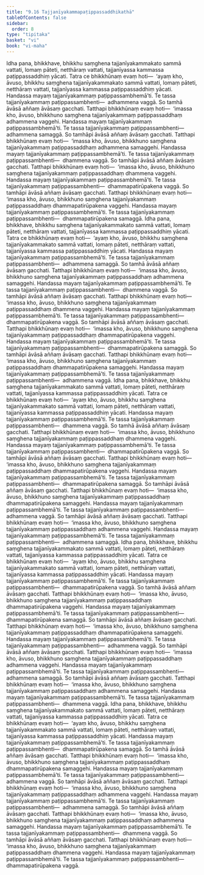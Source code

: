 ```yaml
---
title: "9.16 Tajjanīyakammapaṭippassaddhikathā"
tableOfContents: false
sidebar:
  order: 8
type: "tipitaka"
basket: "vi"
book: "vi-maha"
---
```



<DynamicBreadcrumb />

<Division number="418" book="vi-maha">

<Paragraph number="1858" book="vi-maha">
Idha pana, bhikkhave, bhikkhu saṃghena tajjanīyakammakato sammā vattati, lomaṃ pāteti, netthāraṃ vattati, tajjanīyassa kammassa paṭippassaddhiṃ yācati. Tatra ce bhikkhūnaṃ evaṃ hoti—  ‘ayaṃ kho, āvuso, bhikkhu saṃghena tajjanīyakammakato sammā vattati, lomaṃ pāteti, netthāraṃ vattati, tajjanīyassa kammassa paṭippassaddhiṃ yācati. Handassa mayaṃ tajjanīyakammaṃ paṭippassambhemā’ti. Te tassa tajjanīyakammaṃ paṭippassambhenti—  adhammena vaggā. So tamhā āvāsā aññaṃ āvāsaṃ gacchati. Tatthapi bhikkhūnaṃ evaṃ hoti—  ‘imassa kho, āvuso, bhikkhuno saṃghena tajjanīyakammaṃ paṭippassaddhaṃ adhammena vaggehi. Handassa mayaṃ tajjanīyakammaṃ paṭippassambhemā’ti. Te tassa tajjanīyakammaṃ paṭippassambhenti—  adhammena samaggā. So tamhāpi āvāsā aññaṃ āvāsaṃ gacchati. Tatthapi bhikkhūnaṃ evaṃ hoti—  ‘imassa kho, āvuso, bhikkhuno saṃghena tajjanīyakammaṃ paṭippassaddhaṃ adhammena samaggehi. Handassa mayaṃ tajjanīyakammaṃ paṭippassambhemā’ti. Te tassa tajjanīyakammaṃ paṭippassambhenti—  dhammena vaggā. So tamhāpi āvāsā aññaṃ āvāsaṃ gacchati. Tatthapi bhikkhūnaṃ evaṃ hoti—  ‘imassa kho, āvuso, bhikkhuno saṃghena tajjanīyakammaṃ paṭippassaddhaṃ dhammena vaggehi. Handassa mayaṃ tajjanīyakammaṃ paṭippassambhemā’ti. Te tassa tajjanīyakammaṃ paṭippassambhenti—  dhammapatirūpakena vaggā. So tamhāpi āvāsā aññaṃ āvāsaṃ gacchati. Tatthapi bhikkhūnaṃ evaṃ hoti—  ‘imassa kho, āvuso, bhikkhuno saṃghena tajjanīyakammaṃ paṭippassaddhaṃ dhammapatirūpakena vaggehi. Handassa mayaṃ tajjanīyakammaṃ paṭippassambhemā’ti. Te tassa tajjanīyakammaṃ paṭippassambhenti—  dhammapatirūpakena samaggā.
</Paragraph>

</Division>
<Division number="419" book="vi-maha">

<Paragraph number="1859" book="vi-maha">
Idha pana, bhikkhave, bhikkhu saṃghena tajjanīyakammakato sammā vattati, lomaṃ pāteti, netthāraṃ vattati, tajjanīyassa kammassa paṭippassaddhiṃ yācati. Tatra ce bhikkhūnaṃ evaṃ hoti—  ‘ayaṃ kho, āvuso, bhikkhu saṃghena tajjanīyakammakato sammā vattati, lomaṃ pāteti, netthāraṃ vattati, tajjanīyassa kammassa paṭippassaddhiṃ yācati. Handassa mayaṃ tajjanīyakammaṃ paṭippassambhemā’ti. Te tassa tajjanīyakammaṃ paṭippassambhenti—  adhammena samaggā. So tamhā āvāsā aññaṃ āvāsaṃ gacchati. Tatthapi bhikkhūnaṃ evaṃ hoti—  ‘imassa kho, āvuso, bhikkhuno saṃghena tajjanīyakammaṃ paṭippassaddhaṃ adhammena samaggehi. Handassa mayaṃ tajjanīyakammaṃ paṭippassambhemā’ti. Te tassa tajjanīyakammaṃ paṭippassambhenti—  dhammena vaggā. So tamhāpi āvāsā aññaṃ āvāsaṃ gacchati. Tatthapi bhikkhūnaṃ evaṃ hoti—  ‘imassa kho, āvuso, bhikkhuno saṃghena tajjanīyakammaṃ paṭippassaddhaṃ dhammena vaggehi. Handassa mayaṃ tajjanīyakammaṃ paṭippassambhemā’ti. Te tassa tajjanīyakammaṃ paṭippassambhenti—  dhammapatirūpakena vaggā. So tamhāpi āvāsā aññaṃ āvāsaṃ gacchati. Tatthapi bhikkhūnaṃ evaṃ hoti—  ‘imassa kho, āvuso, bhikkhuno saṃghena tajjanīyakammaṃ paṭippassaddhaṃ dhammapatirūpakena vaggehi. Handassa mayaṃ tajjanīyakammaṃ paṭippassambhemā’ti. Te tassa tajjanīyakammaṃ paṭippassambhenti—  dhammapatirūpakena samaggā. So tamhāpi āvāsā aññaṃ āvāsaṃ gacchati. Tatthapi bhikkhūnaṃ evaṃ hoti—  ‘imassa kho, āvuso, bhikkhuno saṃghena tajjanīyakammaṃ paṭippassaddhaṃ dhammapatirūpakena samaggehi. Handassa mayaṃ tajjanīyakammaṃ paṭippassambhemā’ti. Te tassa tajjanīyakammaṃ paṭippassambhenti—  adhammena vaggā.
</Paragraph>

</Division>
<Division number="420" book="vi-maha">

<Paragraph number="1860" book="vi-maha">
Idha pana, bhikkhave, bhikkhu saṃghena tajjanīyakammakato sammā vattati, lomaṃ pāteti, netthāraṃ vattati, tajjanīyassa kammassa paṭippassaddhiṃ yācati. Tatra ce bhikkhūnaṃ evaṃ hoti—  ‘ayaṃ kho, āvuso, bhikkhu saṃghena tajjanīyakammakato sammā vattati, lomaṃ pāteti, netthāraṃ vattati, tajjanīyassa kammassa paṭippassaddhiṃ yācati. Handassa mayaṃ tajjanīyakammaṃ paṭippassambhemā’ti. Te tassa tajjanīyakammaṃ paṭippassambhenti—  dhammena vaggā. So tamhā āvāsā aññaṃ āvāsaṃ gacchati. Tatthapi bhikkhūnaṃ evaṃ hoti—  ‘imassa kho, āvuso, bhikkhuno saṃghena tajjanīyakammaṃ paṭippassaddhaṃ dhammena vaggehi. Handassa mayaṃ tajjanīyakammaṃ paṭippassambhemā’ti. Te tassa tajjanīyakammaṃ paṭippassambhenti—  dhammapatirūpakena vaggā. So tamhāpi āvāsā aññaṃ āvāsaṃ gacchati. Tatthapi bhikkhūnaṃ evaṃ hoti—  ‘imassa kho, āvuso, bhikkhuno saṃghena tajjanīyakammaṃ paṭippassaddhaṃ dhammapatirūpakena vaggehi. Handassa mayaṃ tajjanīyakammaṃ paṭippassambhemā’ti. Te tassa tajjanīyakammaṃ paṭippassambhenti—  dhammapatirūpakena samaggā. So tamhāpi āvāsā aññaṃ āvāsaṃ gacchati. Tatthapi bhikkhūnaṃ evaṃ hoti—  ‘imassa kho, āvuso, bhikkhuno saṃghena tajjanīyakammaṃ paṭippassaddhaṃ dhammapatirūpakena samaggehi. Handassa mayaṃ tajjanīyakammaṃ paṭippassambhemā’ti. Te tassa tajjanīyakammaṃ paṭippassambhenti—  adhammena vaggā. So tamhāpi āvāsā aññaṃ āvāsaṃ gacchati. Tatthapi bhikkhūnaṃ evaṃ hoti—  ‘imassa kho, āvuso, bhikkhuno saṃghena tajjanīyakammaṃ paṭippassaddhaṃ adhammena vaggehi. Handassa mayaṃ tajjanīyakammaṃ paṭippassambhemā’ti. Te tassa tajjanīyakammaṃ paṭippassambhenti—  adhammena samaggā.
</Paragraph>

</Division>
<Division number="421" book="vi-maha">

<Paragraph number="1861" book="vi-maha">
Idha pana, bhikkhave, bhikkhu saṃghena tajjanīyakammakato sammā vattati, lomaṃ pāteti, netthāraṃ vattati, tajjanīyassa kammassa paṭippassaddhiṃ yācati. Tatra ce bhikkhūnaṃ evaṃ hoti—  ‘ayaṃ kho, āvuso, bhikkhu saṃghena tajjanīyakammakato sammā vattati, lomaṃ pāteti, netthāraṃ vattati, tajjanīyassa kammassa paṭippassaddhiṃ yācati. Handassa mayaṃ tajjanīyakammaṃ paṭippassambhemā’ti. Te tassa tajjanīyakammaṃ paṭippassambhenti—  dhammapatirūpakena vaggā. So tamhā āvāsā aññaṃ āvāsaṃ gacchati. Tatthapi bhikkhūnaṃ evaṃ hoti—  ‘imassa kho, āvuso, bhikkhuno saṃghena tajjanīyakammaṃ paṭippassaddhaṃ dhammapatirūpakena vaggehi. Handassa mayaṃ tajjanīyakammaṃ paṭippassambhemā’ti. Te tassa tajjanīyakammaṃ paṭippassambhenti—  dhammapatirūpakena samaggā. So tamhāpi āvāsā aññaṃ āvāsaṃ gacchati. Tatthapi bhikkhūnaṃ evaṃ hoti—  ‘imassa kho, āvuso, bhikkhuno saṃghena tajjanīyakammaṃ paṭippassaddhaṃ dhammapatirūpakena samaggehi. Handassa mayaṃ tajjanīyakammaṃ paṭippassambhemā’ti. Te tassa tajjanīyakammaṃ paṭippassambhenti—  adhammena vaggā. So tamhāpi āvāsā aññaṃ āvāsaṃ gacchati. Tatthapi bhikkhūnaṃ evaṃ hoti—  ‘imassa kho, āvuso, bhikkhuno saṃghena tajjanīyakammaṃ paṭippassaddhaṃ adhammena vaggehi. Handassa mayaṃ tajjanīyakammaṃ paṭippassambhemā’ti. Te tassa tajjanīyakammaṃ paṭippassambhenti—  adhammena samaggā. So tamhāpi āvāsā aññaṃ āvāsaṃ gacchati. Tatthapi bhikkhūnaṃ evaṃ hoti—  ‘imassa kho, āvuso, bhikkhuno saṃghena tajjanīyakammaṃ paṭippassaddhaṃ adhammena samaggehi. Handassa mayaṃ tajjanīyakammaṃ paṭippassambhemā’ti. Te tassa tajjanīyakammaṃ paṭippassambhenti—  dhammena vaggā.
</Paragraph>

</Division>
<Division number="422" book="vi-maha">

<Paragraph number="1862" book="vi-maha">
Idha pana, bhikkhave, bhikkhu saṃghena tajjanīyakammakato sammā vattati, lomaṃ pāteti, netthāraṃ vattati, tajjanīyassa kammassa paṭippassaddhiṃ yācati. Tatra ce bhikkhūnaṃ evaṃ hoti—  ‘ayaṃ kho, āvuso, bhikkhu saṃghena tajjanīyakammakato sammā vattati, lomaṃ pāteti, netthāraṃ vattati, tajjanīyassa kammassa paṭippassaddhiṃ yācati. Handassa mayaṃ tajjanīyakammaṃ paṭippassambhemā’ti. Te tassa tajjanīyakammaṃ paṭippassambhenti—  dhammapatirūpakena samaggā. So tamhā āvāsā aññaṃ āvāsaṃ gacchati. Tatthapi bhikkhūnaṃ evaṃ hoti—  ‘imassa kho, āvuso, bhikkhuno saṃghena tajjanīyakammaṃ paṭippassaddhaṃ dhammapatirūpakena samaggehi. Handassa mayaṃ tajjanīyakammaṃ paṭippassambhemā’ti. Te tassa tajjanīyakammaṃ paṭippassambhenti—  adhammena vaggā. So tamhāpi āvāsā aññaṃ āvāsaṃ gacchati. Tatthapi bhikkhūnaṃ evaṃ hoti—  ‘imassa kho, āvuso, bhikkhuno saṃghena tajjanīyakammaṃ paṭippassaddhaṃ adhammena vaggehi. Handassa mayaṃ tajjanīyakammaṃ paṭippassambhemā’ti. Te tassa tajjanīyakammaṃ paṭippassambhenti—  adhammena samaggā. So tamhāpi āvāsā aññaṃ āvāsaṃ gacchati. Tatthapi bhikkhūnaṃ evaṃ hoti—  ‘imassa kho, āvuso, bhikkhuno saṃghena tajjanīyakammaṃ paṭippassaddhaṃ adhammena samaggehi. Handassa mayaṃ tajjanīyakammaṃ paṭippassambhemā’ti. Te tassa tajjanīyakammaṃ paṭippassambhenti—  dhammena vaggā. So tamhāpi āvāsā aññaṃ āvāsaṃ gacchati. Tatthapi bhikkhūnaṃ evaṃ hoti—  ‘imassa kho, āvuso, bhikkhuno saṃghena tajjanīyakammaṃ paṭippassaddhaṃ dhammena vaggehi. Handassa mayaṃ tajjanīyakammaṃ paṭippassambhemā’ti. Te tassa tajjanīyakammaṃ paṭippassambhenti—  dhammapatirūpakena vaggā.
</Paragraph>
</Division>
